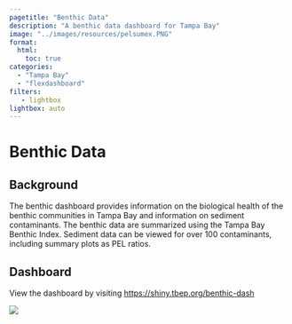```yaml
---
pagetitle: "Benthic Data"
description: "A benthic data dashboard for Tampa Bay"
image: "../images/resources/pelsumex.PNG"
format: 
  html: 
    toc: true
categories: 
  - "Tampa Bay"
  - "flexdashboard"
filters:
   - lightbox
lightbox: auto
---
```


# Benthic Data {.unnumbered}

## Background

The benthic dashboard provides information on the biological health of the benthic communities in Tampa Bay and information on sediment contaminants. The benthic data are summarized using the Tampa Bay Benthic Index.  Sediment data can be viewed for over 100 contaminants, including summary plots as PEL ratios.

## Dashboard

View the dashboard by visiting [https://shiny.tbep.org/benthic-dash](https://shiny.tbep.org/benthic-dash){target="_blank"}

![](../figs/resources/benthicdashscreenshot.png)
